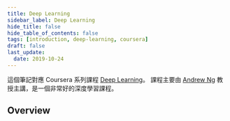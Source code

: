 ```yaml
---
title: Deep Learning
sidebar_label: Deep Learning
hide_title: false
hide_table_of_contents: false
tags: [introduction, deep-learning, coursera]
draft: false
last_update:
  date: 2019-10-24
---
```


這個筆記對應 Coursera 系列課程 [Deep Learning](https://www.coursera.org/specializations/deep-learning)。 課程主要由 [Andrew Ng](https://www.coursera.org/instructor/andrewng) 教授主講，是一個非常好的深度學習課程。


## Overview

<DocCardList />
